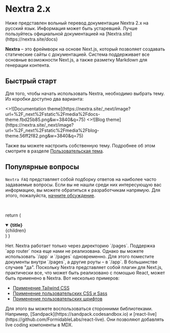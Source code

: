 
# Nextra 2.x

<Callout type="warning">
  Ниже представлен вольный перевод документации Nextra 2.x на русский язык. Информация может быть устаревшей. Лучше пользуйтесь официальной документацией на [Nextra.site](https://nextra.site/docs)
</Callout>

**Nextra** – это фреймворк на основе Next.js, который позволяет создавать статические сайты с документацией. Система поддерживает все основные возможности Next.js, а также разметку Markdown для генерации контента.

## Быстрый старт

Для того, чтобы начать использовать Nextra, необходимо выбрать тему. Из коробки доступно два варианта:

<Cards num={2}>
  <Cards.Card
    image
    arrow
    title="Тема для документации"
    href="../knowledge-base/nextra/docs-theme"
  >
    <>![Documentation theme](https://nextra.site/_next/image?url=%2F_next%2Fstatic%2Fmedia%2Fdocs-theme.fbd25b85.png&w=3840&q=75)</>
  </Cards.Card>
  <Cards.Card image arrow title="Тема для блога" href="../knowledge-base/nextra/blog-theme">
    <>![Blog theme](https://nextra.site/_next/image?url=%2F_next%2Fstatic%2Fmedia%2Fblog-theme.56ff2f82.png&w=3840&q=75)</>
  </Cards.Card>
</Cards>

Также вы можете настроить собственную тему. Подробнее об этом смотрите в разделе [Пользовательская тема](../knowledge-base/nextra/custom-theme).

## Популярные вопросы

`Nextra FAQ` представляет собой подборку ответов на наиболее часто задаваемые вопросы. Если вы не нашли среди них интересующую вас информацию, вы можете обратиться к разработчикам напрямую. Для этого, пожалуйста, [начните обсуждение](https://github.com/shuding/nextra/discussions).  

<br />

  return (
    <details
      open
      className="last-of-type:mb-0 rounded-lg bg-neutral-50 dark:bg-neutral-800 p-2 mt-4"
    >
      <summary>
        <strong className="text-lg">{title}</strong>
      </summary>
      <div className="nx-p-2">{children}</div>
    </details>
  )
}

<FAQBox title="Возможно ли в Nextra использовать Next.js `app router`?">
	Нет. Nextra работает только через директорию `/pages`. Поддержка `app router` пока еще нами не реализована. Однако вы можете использовать `/app` и `/pages` одновременно. Для этого поместите документы внутри `/pages`, а другие роуты – в `/app`.
</FAQBox>

<FAQBox title="Возможно ли использовать X вместе с Nextra?">
  В большинстве случаев "да". Поскольку Nextra представляет собой плагин для Next.js, практически все, что может быть реализовано с помощью React, может быть применено в Nextra. Вот несколько примеров:

- [Применение Tailwind CSS](../knowledge-base/nextra/guide/advanced/tailwind-css)
- [Применение пользовательских CSS и Sass](../knowledge-base/nextra/guide/custom-css)
- [Применение пользовательских шрифтов](https://nextjs.org/docs/pages/building-your-application/optimizing/fonts)

</FAQBox>

<FAQBox title="Как добавить в Nextra компонент live coding?">
  Для этого вы можете воспользоваться сторонними библиотеками. Например, [Sandpack](https://sandpack.codesandbox.io) и [react-live](https://github.com/FormidableLabs/react-live). Они позволяют добавлять live coding компоненты в MDX.
</FAQBox>
